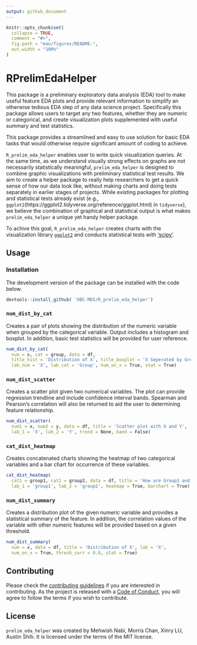 ```yaml
---
output: github_document
---
```


<!-- README.md is generated from README.Rmd. Please edit that file -->

```r
knitr::opts_chunk$set(
  collapse = TRUE,
  comment = "#>",
  fig.path = "man/figures/README-",
  out.width = "100%"
)
```

# RPrelimEdaHelper

<!-- badges: start -->
<!-- badges: end -->

This package is a preliminary exploratory data analysis (EDA) tool to make useful feature EDA plots and provide relevant information to simplify an otherwise tedious EDA step of any data science project. Specifically this package allows users to target any two features, whether they are numeric or categorical, and create visualization plots supplemented with useful summary and test statistics.

This package provides a streamlined and easy to use solution for basic EDA tasks that would otherwise require significant amount of coding to achieve.


`R_prelim_eda_helper` enables user to write quick visualization queries. At the same time, as we understand visually strong effects on graphs are not necessarily statistically meaningful, `prelim_eda_helper` is designed to combine graphic visualizations with preliminary statistical test results. We aim to create a helper package to really help researchers to get a quick sense of how our data look like, without making charts and doing tests separately in earlier stages of projects. While existing packages for plotting and statistical tests already exist (e.g., `ggplot2`(https://ggplot2.tidyverse.org/reference/ggplot.html) in `tidyverse`), we believe the combination of graphical and statistical output is what makes `prelim_eda_helper` a unique yet handy helper package.

To achive this goal, `R_prelim_eda_helper` creates charts with the visualization library [`ggplot2`](https://ggplot2.tidyverse.org/reference/ggplot.html) and conducts statistical tests with ['scipy'](https://scipy.org/).

## Usage

### Installation

The development version of the package can be installed with the code below.

```r
devtools::install_github( 'UBC-MDS/R_prelim_eda_helper')
```

### `num_dist_by_cat`

Creates a pair of plots showing the distribution of the numeric variable when grouped by the categorical variable. Output includes a histogram and boxplot. In addition, basic test statistics will be provided for user reference.

```r
num_dist_by_cat(
  num = x, cat = group, data = df,
  title_hist = 'Distribution of X', title_boxplot = 'X Seperated by Group',
  lab_num = 'X', lab_cat = 'Group', num_on_x = True, stat = True)
```

### `num_dist_scatter`

Creates a scatter plot given two numerical variables. The plot can provide regression trendline and include confidence interval bands. Spearman and Pearson's correlation will also be returned to aid the user to determining feature relationship.

```r
num_dist_scatter(
  num1 = x, num2 = y, data = df, title = 'Scatter plot with X and Y',
  lab_1 = 'X', lab_2 = 'Y', trend = None, band = False)
```

### `cat_dist_heatmap`

Creates concatenated charts showing the heatmap of two categorical variables and a bar chart for occurrence of these variables.

```r
cat_dist_heatmap(
  cat1 = group1, cat2 = group2, data = df, title = 'How are Group1 and Group2 distributed?',
  lab_1 = 'group1', lab_2 = 'group2', heatmap = True, barchart = True)
```

### `num_dist_summary`

Creates a distribution plot of the given numeric variable and provides a statistical summary of the feature. In addition, the correlation values of the variable with other numeric features will be provided based on a given threshold.

```r
num_dist_summary(
  num = x, data = df, title = 'Distribution of X', lab = 'X',
  num_on_x = True, thresh_corr = 0.0, stat = True)
```

## Contributing

Please check the [contributing guidelines](https://github.com/UBC-MDS/R_Prelim_Eda_Helper/blob/main/.github/CONTRIBUTING.md) if you are interested in contributing. As the project is released with a [Code of Conduct](https://github.com/UBC-MDS/R_Prelim_Eda_Helper/blob/main/CODE_OF_CONDUCT.md), you will agree to follow the terms if you wish to contribute.

## License

`prelim_eda_helper` was created by Mehwish Nabi, Morris Chan, Xinry LU, Austin Shih. It is licensed under the terms of the MIT license.
